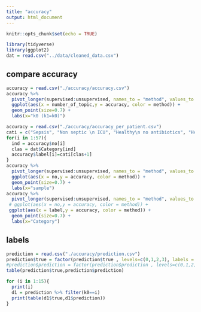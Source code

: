 ```yaml
---
title: "accuracy"
output: html_document
---
```


```r
knitr::opts_chunk$set(echo = TRUE)
```
```r
library(tidyverse)
library(ggplot2)
dat = read.csv("../data/cleaned_data.csv")

```

## compare accuracy
```r
accuracy = read.csv("./accuracy/accuracy.csv")
accuracy %>%
  pivot_longer(supervised:unsupervised, names_to = "method", values_to = "accuracy") %>%
  ggplot(aes(x = number_of_topic,y = accuracy, color = method)) +
  geom_point(size=0.7) +
  labs(x="k0 (k1=k0)")
```
```r
accuracy = read.csv("./accuracy/accuracy_per_patient.csv")
cati = c("Sepsis", "Non septic \n ICU", "Healthy\n no antibiotics", "Healthy\n antibiotics")
for(i in 1:57){
  ind = accuracy$no[i]
  clas = dat$Category[ind]
  accuracy$label[i]=cati[clas+1]
}
accuracy %>%
  pivot_longer(supervised:unsupervised, names_to = "method", values_to = "accuracy") %>%
  ggplot(aes(x = no,y = accuracy, color = method)) +
  geom_point(size=0.7) +
  labs(x="sample") 
accuracy %>%
  pivot_longer(supervised:unsupervised, names_to = "method", values_to = "accuracy") %>%
 # ggplot(aes(x = no,y = accuracy, color = method)) +
 ggplot(aes(x = label,y = accuracy, color = method)) +
  geom_point(size=0.7) +
  labs(x="Category")

```

## labels
```r
prediction = read.csv("./accuracy/prediction.csv")
prediction$true = factor(prediction$true , levels=c(0,1,2,3), labels = c("Sepsis", "Non septic ICU", "Healthy no antibiotics", "Healthy antibiotics"))
#prediction$prediction = factor(prediction$prediction , levels=c(0,1,2,3), labels = c("Sepsis", "Non septic ICU", "Healthy no antibiotics", "Healthy antibiotics"))
table(prediction$true,prediction$prediction)

for (i in 1:15){
  print(i)
  d1 = prediction %>% filter(k0==i)
  print(table(d1$true,d1$prediction))
}
```





